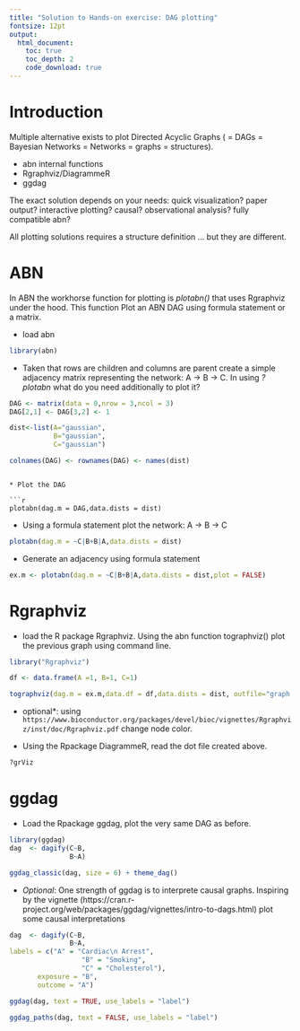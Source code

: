 ```yaml
---
title: "Solution to Hands-on exercise: DAG plotting"
fontsize: 12pt
output:
  html_document:
    toc: true
    toc_depth: 2
    code_download: true
---
```


# Introduction

Multiple alternative exists to plot Directed Acyclic Graphs ( = DAGs = Bayesian Networks = Networks = graphs = structures). 

* abn internal functions
* Rgraphviz/DiagrammeR
* ggdag

The exact solution depends on your needs: quick visualization? paper output? interactive plotting? causal? observational analysis? fully compatible abn?

All plotting solutions requires a structure definition ... but they are different.

# ABN 

In ABN the workhorse function for plotting is *plotabn()* that uses Rgraphviz under the hood. This function Plot an ABN DAG using formula statement or a matrix.

* load abn

```r
library(abn)
```


* Taken that rows are children and columns are parent create a simple adjacency matrix representing the network: A -> B -> C. In using *?plotabn* what do you need additionally to plot it?

```r
DAG <- matrix(data = 0,nrow = 3,ncol = 3)
DAG[2,1] <- DAG[3,2] <- 1

dist<-list(A="gaussian",
           B="gaussian",
           C="gaussian")

colnames(DAG) <- rownames(DAG) <- names(dist)

```


```

* Plot the DAG

```r

plotabn(dag.m = DAG,data.dists = dist)

```

* Using a formula statement plot the network: A -> B -> C

```r

plotabn(dag.m = ~C|B+B|A,data.dists = dist)

```

* Generate an adjacency using formula statement

```r

ex.m <- plotabn(dag.m = ~C|B+B|A,data.dists = dist,plot = FALSE)

```


# Rgraphviz

* load the R package Rgraphviz. Using the abn function tographviz() plot the previous graph using command line.

```r
library("Rgraphviz")

df <- data.frame(A =1, B=1, C=1)

tographviz(dag.m = ex.m,data.df = df,data.dists = dist, outfile="graph.dot",directed=TRUE)

```

* optional*: using `https://www.bioconductor.org/packages/devel/bioc/vignettes/Rgraphviz/inst/doc/Rgraphviz.pdf` change node color.

* Using the Rpackage DiagrammeR, read the dot file created above.

```r
?grViz
```

# ggdag

* Load the Rpackage ggdag, plot the very same DAG as before. 

```r
library(ggdag)
dag  <- dagify(C~B,
               B~A)

ggdag_classic(dag, size = 6) + theme_dag()
```

* *Optional*: One strength of ggdag is to interprete causal graphs. Inspiring by the vignette (https://cran.r-project.org/web/packages/ggdag/vignettes/intro-to-dags.html) plot some causal interpretations

```r
dag  <- dagify(C~B,
               B~A,
labels = c("A" = "Cardiac\n Arrest", 
                  "B" = "Smoking",
                  "C" = "Cholesterol"),
       exposure = "B",
       outcome = "A")

ggdag(dag, text = TRUE, use_labels = "label")

ggdag_paths(dag, text = FALSE, use_labels = "label")
```

